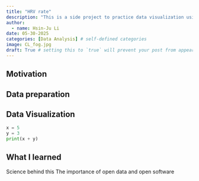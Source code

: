 ```yaml
---
title: "HRV rate"
description: "This is a side project to practice data visualization using my own Garmin record"
author:
  - name: Hsin-Ju Li
date: 05-30-2025
categories: [Data Analysis] # self-defined categories
image: CL_fog.jpg
draft: True # setting this to `true` will prevent your post from appearing on your listing page until you're ready!
---
```


## Motivation


## Data preparation


## Data Visualization
```python
x = 5
y = 3
print(x + y)
```

## What I learned 
Science behind this
The importance of open data and open software

